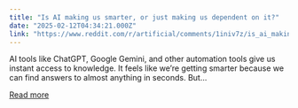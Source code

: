 ```yaml
---
title: "Is AI making us smarter, or just making us dependent on it?"
date: "2025-02-12T04:34:21.000Z"
link: "https://www.reddit.com/r/artificial/comments/1iniv7z/is_ai_making_us_smarter_or_just_making_us/"
---
```


AI tools like ChatGPT, Google Gemini, and other automation tools give us instant access to knowledge. It feels like we’re getting smarter because we can find answers to almost anything in seconds. But...

[Read more](https://www.reddit.com/r/artificial/comments/1iniv7z/is_ai_making_us_smarter_or_just_making_us/)
